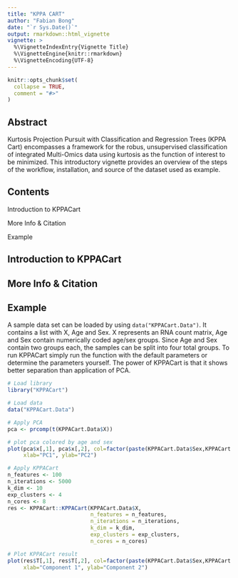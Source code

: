 ```yaml
---
title: "KPPA CART"
author: "Fabian Bong"
date: "`r Sys.Date()`"
output: rmarkdown::html_vignette
vignette: >
  %\VignetteIndexEntry{Vignette Title}
  %\VignetteEngine{knitr::rmarkdown}
  %\VignetteEncoding{UTF-8}
---
```


```r
knitr::opts_chunk$set(
  collapse = TRUE,
  comment = "#>"
)
```

## Abstract

Kurtosis Projection Pursuit with Classification and Regression Trees (KPPA Cart) encompasses a framework for the robus, unsupervised classification of integrated Multi-Omics data using kurtosis as the function of interest to be minimized. This introductory vignette provides an overview of the steps of the workflow, installation, and source of the dataset used as example.

## Contents

Introduction to KPPACart

More Info & Citation

Example

## Introduction to KPPACart

## More Info & Citation

## Example

A sample data set can be loaded by using `data("KPPACart.Data")`. It contains a list with X, Age and Sex. X represents an RNA count matrix, Age and Sex contain numerically coded age/sex groups. Since Age and Sex contain two groups each, the samples can be split into four total groups. To run KPPACart simply run the function with the default parameters or determine the parameters yourself. The power of KPPACart is that it shows better separation than application of PCA.

```r
# Load library
library("KPPACart")

# Load data
data("KPPACart.Data")

# Apply PCA
pca <- prcomp(t(KPPACart.Data$X))

# plot pca colored by age and sex
plot(pca$x[,1], pca$x[,2], col=factor(paste(KPPACart.Data$Sex,KPPACart.Data$Age)),
     xlab="PC1", ylab="PC2")

# Apply KPPACart
n_features <- 100
n_iterations <- 5000
k_dim <- 10
exp_clusters <- 4
n_cores <- 8
res <- KPPACart::KPPACart(KPPACart.Data$X,
                          n_features = n_features,
                          n_iterations = n_iterations,
                          k_dim = k_dim,
                          exp_clusters = exp_clusters,
                          n_cores = n_cores)

# Plot KPPACart result
plot(res$T[,1], res$T[,2], col=factor(paste(KPPACart.Data$Sex,KPPACart.Data$Age)),
     xlab="Component 1", ylab="Component 2")
```
